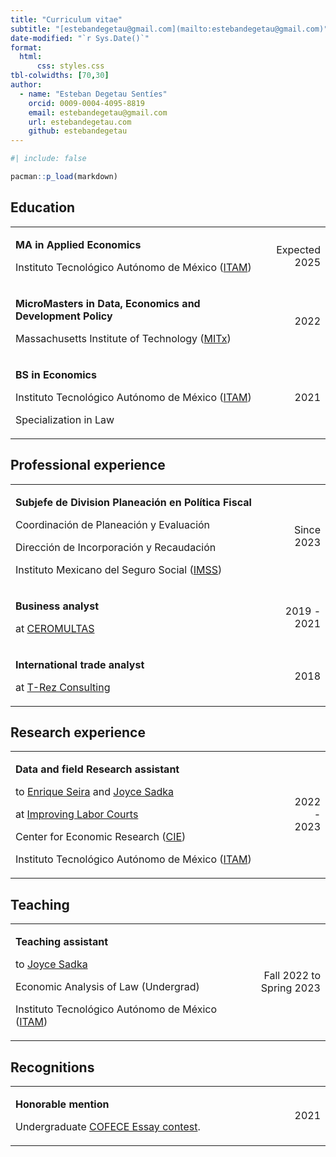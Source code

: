 ```yaml
---
title: "Curriculum vitae"
subtitle: "[estebandegetau@gmail.com](mailto:estebandegetau@gmail.com)"
date-modified: "`r Sys.Date()`"
format: 
  html: 
      css: styles.css
tbl-colwidths: [70,30]
author: 
  - name: "Esteban Degetau Sentíes"
    orcid: 0009-0004-4095-8819
    email: estebandegetau@gmail.com
    url: estebandegetau.com
    github: estebandegetau
---
```


```r
#| include: false

pacman::p_load(markdown)

```

## Education

+:---------------------------------------------------------------------------------------------------------------------------------------------------+--------------:+
| **MA in Applied Economics**                                                                                                                        | Expected 2025 |
|                                                                                                                                                    |               |
| Instituto Tecnológico Autónomo de México ([ITAM](https://www.itam.mx/en))                                                                          |               |
+----------------------------------------------------------------------------------------------------------------------------------------------------+---------------+
| **MicroMasters in Data, Economics and Development Policy**                                                                                         | 2022          |
|                                                                                                                                                    |               |
| Massachusetts Institute of Technology ([MITx](https://mitxonline.mit.edu/certificate/program/cc5f08c4-e64b-4f5b-ac83-2fc1868b1c9a/ "Certificate")) |               |
+----------------------------------------------------------------------------------------------------------------------------------------------------+---------------+
| **BS in Economics**                                                                                                                                | 2021          |
|                                                                                                                                                    |               |
| Instituto Tecnológico Autónomo de México ([ITAM](https://www.itam.mx/en))                                                                          |               |
|                                                                                                                                                    |               |
| Specialization in Law                                                                                                                              |               |
+----------------------------------------------------------------------------------------------------------------------------------------------------+---------------+

## Professional experience

+:-----------------------------------------------------------------------+-------------:+
| **Subjefe de Division Planeación en Política Fiscal**                  | Since 2023   |
|                                                                        |              |
| Coordinación de Planeación y Evaluación                                |              |
|                                                                        |              |
| Dirección de Incorporación y Recaudación                               |              |
|                                                                        |              |
| Instituto Mexicano del Seguro Social ([IMSS](https://www.gob.mx/imss)) |              |
+------------------------------------------------------------------------+--------------+
| **Business analyst**                                                   | 2019 - 2021  |
|                                                                        |              |
| at [CEROMULTAS](https://ceromultas.mx/)                                |              |
+------------------------------------------------------------------------+--------------+
| **International trade analyst**                                        | 2018         |
|                                                                        |              |
| at [T-Rez Consulting](https://www.t-rezconsulting.com/)                |              |
+------------------------------------------------------------------------+--------------+

## Research experience

+:-------------------------------------------------------------------------------------------------------------------------------------------+------------:+
| **Data and field Research assistant**                                                                                                      | 2022 - 2023 |
|                                                                                                                                            |             |
| to [Enrique Seira](http://econ.msu.edu/faculty/seira/index.php) and [Joyce Sadka](https://faculty.itam.mx/facultad/4943-joyce-carol-sadka) |             |
|                                                                                                                                            |             |
| at [Improving Labor Courts](https://www.povertyactionlab.org/initiative-project/improving-labor-courts-fighting-corruption-competition)    |             |
|                                                                                                                                            |             |
| Center for Economic Research ([CIE](http://cie.itam.mx/))                                                                                  |             |
|                                                                                                                                            |             |
| Instituto Tecnológico Autónomo de México ([ITAM](https://www.itam.mx/en))                                                                  |             |
+--------------------------------------------------------------------------------------------------------------------------------------------+-------------+

## Teaching

+:--------------------------------------------------------------------------+-------------------------:+
| **Teaching assistant**                                                    | Fall 2022 to Spring 2023 |
|                                                                           |                          |
| to [Joyce Sadka](https://faculty.itam.mx/facultad/4943-joyce-carol-sadka) |                          |
|                                                                           |                          |
| Economic Analysis of Law (Undergrad)                                      |                          |
|                                                                           |                          |
| Instituto Tecnológico Autónomo de México ([ITAM](https://www.itam.mx/en)) |                          |
+---------------------------------------------------------------------------+--------------------------+

## Recognitions

+:-------------------------------------------------------------------------------------------------------+----------:+
| **Honorable mention**                                                                                  | 2021      |
|                                                                                                        |           |
| Undergraduate [COFECE Essay contest](https://www.cofece.mx/revista-del-premio-cofece-de-ensayo-2021/). |           |
+--------------------------------------------------------------------------------------------------------+-----------+